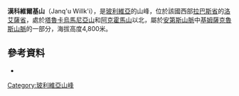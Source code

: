 {{Coord|16|46|20|S|67|31|53|W|display=title}}

'''漢科維爾基山'''（Janq'u Willk'i），是[[玻利維亞|玻利維亞]]的山峰，位於該國西部[[拉巴斯省|拉巴斯省]]的[[洛艾薩省|洛艾薩省]]，處於[[塔魯卡烏馬尼亞山|塔魯卡烏馬尼亞山]]和[[阿克霍馬山|阿克霍馬山]]以北，屬於[[安第斯山脈|安第斯山脈]]中[[基姆薩克魯斯山脈|基姆薩克魯斯山脈]]的一部分，海拔高度4,800米。

==參考資料==
*{{cite web|url=http://www.ine.gob.bo/publicaciones/visorPdf.aspx?Codigo=020905&tipo=1|title=Cairoma|author=<!--Staff writer(s); no by-line.-->|date=|website=|publisher=INE, Bolivia|accessdate=October 28, 2014|deadurl=yes|archiveurl=https://web.archive.org/web/20160223075201/http://www.ine.gob.bo/publicaciones/visorPdf.aspx?Codigo=020905&tipo=1|archivedate=2016年2月23日}}

{{Bolivia-geo-stub}}
[[Category:玻利維亞山峰|Category:玻利維亞山峰]]